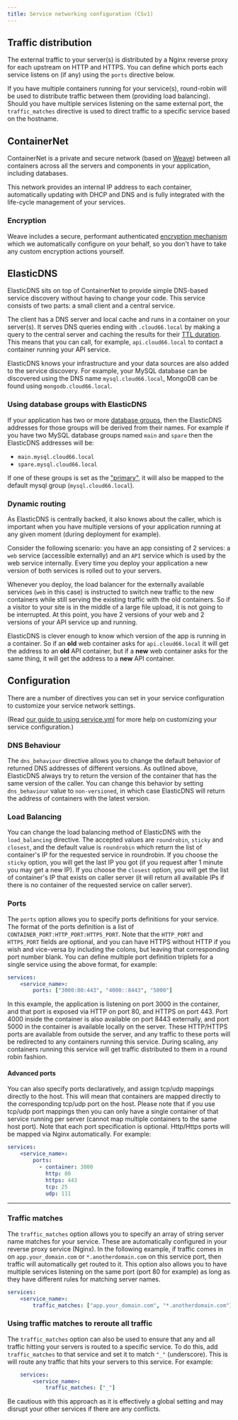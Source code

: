 ```yaml
---
title: Service networking configuration (CSv1)
---
```


## Traffic distribution

The external traffic to your server(s) is distributed by a Nginx reverse proxy for each upstream on HTTP and HTTPS. You can define which ports each service listens on (if any) using the `ports` directive below. 

If you have multiple containers running for your service(s), round-robin will be used to distribute traffic between them (providing load balancing). Should you have multiple services listening on the same external port, the `traffic_matches` directive is used to direct traffic to a specific service based on the hostname.

## ContainerNet

ContainerNet is a private and secure network (based on [Weave](https://weave.works/)) between all containers across all the servers and components in your application, including databases. 

This network provides an internal IP address to each container, automatically updating with DHCP and DNS and is fully integrated with the life-cycle management of your services.

### Encryption

Weave includes a secure, performant authenticated [encryption mechanism](https://www.weave.works/blog/weave-net-cryptography-faq/) which we automatically configure on your behalf, so you don't have to take any custom encryption actions yourself.

## ElasticDNS

ElasticDNS sits on top of ContainerNet to provide simple DNS-based service discovery without having to change your code. This service consists of two parts: a small client and a central service. 

The client has a DNS server and local cache and runs in a container on your server(s). It serves DNS queries ending with `.cloud66.local` by making a query to the central server and caching the results for their [TTL duration](https://en.wikipedia.org/wiki/Time_to_live). This means that you can call, for example, `api.cloud66.local` to contact a container running your API service. 

ElasticDNS knows your infrastructure and your data sources are also added to the service discovery. For example, your MySQL database can be discovered using the DNS name `mysql.cloud66.local`, MongoDB can be found using `mongodb.cloud66.local`.

### Using database groups with ElasticDNS

If your application has two or more [database groups](/:product/:version?/databases/attaching-multiple-databases), then the ElasticDNS addresses for those groups will be derived from their names. For example if you have two MySQL database groups named `main` and `spare` then the ElasticDNS addresses will be:

- `main.mysql.cloud66.local`
- `spare.mysql.cloud66.local`

If one of these groups is set as the ["primary"](/:product/:version?/databases/attaching-multiple-databases#understanding-primary-database-groups), it will also be mapped to the default mysql group (`mysql.cloud66.local`).

### Dynamic routing

As ElasticDNS is centrally backed, it also knows about the caller, which is important when you have multiple versions of your application running at any given moment (during deployment for example). 

Consider the following scenario: you have an app consisting of 2 services: a `web` service (accessible externally) and an `API` service which is used by the web service internally. Every time you deploy your application a new version of both services is rolled out to your servers.

Whenever you deploy, the load balancer for the externally available services (`web` in this case) is instructed to switch new traffic to the new containers while still serving the existing traffic with the old containers. So if a visitor to your site is in the middle of a large file upload, it is not going to be interrupted. At this point, you have 2 versions of your web and 2 versions of your API service up and running.

ElasticDNS is clever enough to know which version of the app is running in a container. So if an **old** web container asks for `api.cloud66.local` it will get the address to an **old** API container, but if a **new** web container asks for the same thing, it will get the address to a **new** API container.

## Configuration

There are a number of directives you can set in your service configuration to customize your service network settings.

(Read [our guide to using service.yml](/:product/:version?/build-and-config/docker-service-configuration) for more help on customizing your service configuration.)

### DNS Behaviour

The `dns_behaviour` directive allows you to change the default behavior of returned DNS addresses of different versions. As outlined above, ElasticDNS always try to return the version of the container that has the same version of the caller. You can change this behavior by setting `dns_behaviour` value to `non-versioned`, in which case ElasticDNS will return the address of containers with the latest version.

### Load Balancing

You can change the load balancing method of ElasticDNS with the `load_balancing` directive. The accepted values are `roundrobin`, `sticky` and `closest`, and the default value is `roundrobin` which return the list of container's IP for the requested service in roundrobin. If you choose the `sticky` option, you will get the last IP you got (if you request after 1 minute you may get a new IP). If you choose the `closest` option, you will get the list of container's IP that exists on caller server (it will return all available IPs if there is no container of the requested service on caller server).

### Ports

The `ports` option allows you to specify ports definitions for your service. The format of the ports definition is a list of `CONTAINER_PORT:HTTP_PORT:HTTPS_PORT`. Note that the `HTTP_PORT` and `HTTPS_PORT` fields are optional, and you can have HTTPS without HTTP if you wish and vice-versa by including the colons, but leaving that corresponding port number blank. You can define multiple port definition triplets for a single service using the above format, for example:

```yaml
services:
    <service_name>:
        ports: ["3000:80:443", "4000::8443", "5000"]
```

In this example, the application is listening on port 3000 in the container, and that port is exposed via HTTP on port 80, and HTTPS on port 443. Port 4000 inside the container is also available on port 8443 externally, and port 5000 in the container is available locally on the server. These HTTP/HTTPS ports are available from outside the server, and any traffic to these ports will be redirected to any containers running this service. During scaling, any containers running this service will get traffic distributed to them in a round robin fashion. 

#### Advanced ports

You can also specify ports declaratively, and assign tcp/udp mappings directly to the host. This will mean that containers are mapped directly to the corresponding tcp/udp port on the host. Please note that if you use tcp/udp port mappings then you can only have a single container of that service running per server (cannot map multiple containers to the same host port). Note that each port specification is optional. Http/Https ports will be mapped via Nginx automatically. For example:

```yaml
services:
    <service_name>:
        ports:
          - container: 3000
            http: 80
            https: 443
            tcp: 25
            udp: 111
```

* * *

### Traffic matches

The `traffic_matches` option allows you to specify an array of string server name matches for your service. These are automatically configured in your reverse proxy service (Nginx). In the following example, if traffic comes in on `app.your_domain.com` or `*.anotherdomain.com` on this service port, then traffic will automatically get routed to it. This option also allows you to have multiple services listening on the same port (port 80 for example) as long as they have different rules for matching server names.

```yaml
services:
    <service_name>:
        traffic_matches: ["app.your_domain.com", "*.anotherdomain.com"]
```

### Using traffic matches to reroute all traffic

The `traffic_matches` option can also be used to ensure that any and all traffic hitting your servers is routed to a specific service. To do this, add  `traffic_matches` to that service and set it to match `"_"` (underscore). This is will route any traffic that hits your servers to this service. For example:

```yaml
    services:
        <service_name>:
            traffic_matches: ["_"]
```

Be cautious with this approach as it is effectively a global setting and may disrupt your other services if there are any conflicts.